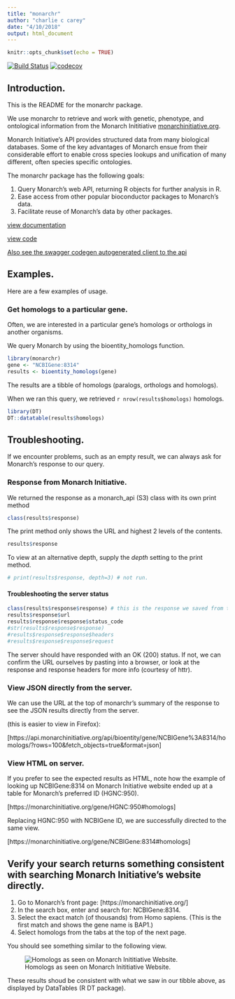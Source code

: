 ```yaml
---
title: "monarchr"
author: "charlie c carey"
date: "4/10/2018"
output: html_document
---
```


```r
knitr::opts_chunk$set(echo = TRUE)
```

[![Build Status](https://travis-ci.org/charlieccarey/monarchr.svg?branch=master)](https://travis-ci.org/charlieccarey/monarchr) [![codecov](https://codecov.io/github/charlieccarey/monarchr/branch/master/graphs/badge.svg)](https://codecov.io/github/charlieccarey/monarchr) 

## Introduction.

This is the README for the monarchr package.

We use monarchr to retrieve and work with genetic, phenotype, and ontological 
information from the Monarch Inititiative [monarchinitiative.org](https://monarchinitiative.org).

Monarch Initiative's API provides structured data from many biological databases. 
Some of the key advantages of Monarch ensue from their considerable effort to enable 
cross species lookups and unification of many different, often species specific ontologies.

The monarchr package has the following goals:

1. Query Monarch's web API, returning R objects for further analysis in R.
2. Ease access from other popular bioconductor packages to Monarch's data.
3. Facilitate reuse of Monarch's data by other packages.

[view documentation](https://charlieccarey.github.io/monarchr/index.html)

[view code](https://github.com/charlieccarey/monarchr)

[Also see the swagger codegen autogenerated client to the api](https://github.com/charlieccarey/monarchr.biolink)

## Examples.

Here are a few examples of usage.

### Get homologs to a particular gene.

Often, we are interested in a particular gene's homologs or orthologs in another organisms.

We query Monarch by using the bioentity_homologs function.

```r
library(monarchr)
gene <- "NCBIGene:8314"
results <- bioentity_homologs(gene)
```

The results are a tibble of homologs (paralogs, orthologs and homologs).

When we ran this query, we retrieved ```r nrow(results$homologs)``` homologs.

```r
library(DT)
DT::datatable(results$homologs)
```

## Troubleshooting.

If we encounter problems, such as an empty result, we can always ask for Monarch's 
response to our query.

### Response from Monarch Initiative.

We returned the response as a monarch_api (S3) class with its own print method

```r
class(results$response)
```

The print method only shows the URL and highest 2 levels of the contents.

```r
results$response
```

To view at an alternative depth, supply the *depth* setting to the print method.

```r
# print(results$response, depth=3) # not run.
```

#### Troubleshooting the server status

```r
class(results$response$response) # this is the response we saved from the call to httr GET(url)
results$response$url
results$response$response$status_code
#str(results$response$response)
#results$response$response$headers
#results$response$response$request
```

The server should have responded with an OK (200) status. If not, we can confirm the URL ourselves by pasting into a browser, or look at the response and response headers for more info (courtesy of httr).

### View JSON directly from the server.

We can use the URL at the top of monarchr's summary of the response to see the JSON results directly from the server.

(this is easier to view in Firefox):

[https://api.monarchinitiative.org/api/bioentity/gene/NCBIGene%3A8314/homologs/?rows=100&fetch_objects=true&format=json]

### View HTML on server.

If you prefer to see the expected results as HTML, note how the example of looking up NCBIGene:8314 
on Monarch Initiative website ended up at a table for Monarch's preferred ID (HGNC:950). 

[https://monarchinitiative.org/gene/HGNC:950#homologs]

Replacing HGNC:950 with NCBIGene ID, we are successfully directed to the same view.

[https://monarchinitiative.org/gene/NCBIGene:8314#homologs]

## Verify your search returns something consistent with searching Monarch Initiative's website directly.

1. Go to Monarch's front page: [https://monarchinitiative.org/]
1. In the search box, enter and search for: NCBIGene:8314.
2. Select the exact match (of thousands) from Homo sapiens.
   (This is the first match and shows the gene name is BAP1.)
3. Select homologs from the tabs at the top of the next page.

You should see something similar to the following view.

![Homologs as seen on Monarch Inititiative Website.](images/BAP1_homologs.png)

These results shoud be consistent with what we saw in our tibble above, as displayed by DataTables (R DT package).

